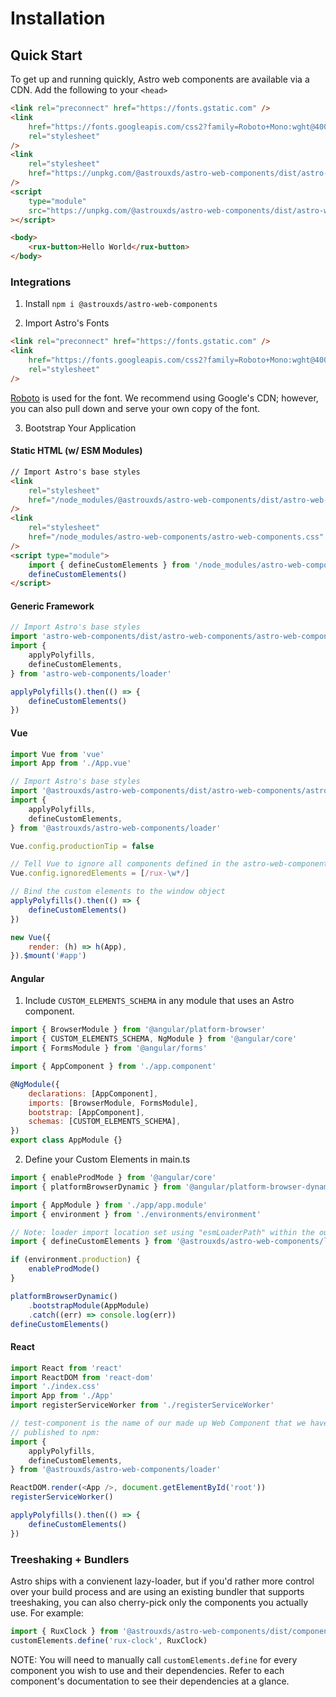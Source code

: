 
<Meta title="Astro UXDS/Welcome/Installation" />

# Installation

## Quick Start

To get up and running quickly, Astro web components are available via a CDN. Add the following to your `<head>`

```html
<link rel="preconnect" href="https://fonts.gstatic.com" />
<link
    href="https://fonts.googleapis.com/css2?family=Roboto+Mono:wght@400&family=Roboto:wght@200;300;400;500;600;800&display=swap"
    rel="stylesheet"
/>
<link
    rel="stylesheet"
    href="https://unpkg.com/@astrouxds/astro-web-components/dist/astro-web-components/astro-web-components.css"
/>
<script
    type="module"
    src="https://unpkg.com/@astrouxds/astro-web-components/dist/astro-web-components/astro-web-components.esm.js"
></script>
```

```html
<body>
    <rux-button>Hello World</rux-button>
</body>
```

### Integrations

1. Install
   `npm i @astrouxds/astro-web-components`

2. Import Astro's Fonts

```html
<link rel="preconnect" href="https://fonts.gstatic.com" />
<link
    href="https://fonts.googleapis.com/css2?family=Roboto+Mono:wght@400&family=Roboto:wght@200;300;400;500;600;800&display=swap"
    rel="stylesheet"
/>
```

[Roboto](https://fonts.google.com/specimen/Roboto) is used for the font.
We recommend using Google's CDN; however, you can also pull down and serve your own copy of the font.

3. Bootstrap Your Application

#### Static HTML (w/ ESM Modules)

```html
// Import Astro's base styles
<link
    rel="stylesheet"
    href="/node_modules/@astrouxds/astro-web-components/dist/astro-web-components/astro-web-components.css"
/>
<link
    rel="stylesheet"
    href="/node_modules/astro-web-components/astro-web-components.css"
/>
<script type="module">
    import { defineCustomElements } from '/node_modules/astro-web-components/loader'
    defineCustomElements()
</script>
```

#### Generic Framework

```js
// Import Astro's base styles
import 'astro-web-components/dist/astro-web-components/astro-web-components.css'
import {
    applyPolyfills,
    defineCustomElements,
} from 'astro-web-components/loader'

applyPolyfills().then(() => {
    defineCustomElements()
})
```

#### Vue

```js
import Vue from 'vue'
import App from './App.vue'

// Import Astro's base styles
import '@astrouxds/astro-web-components/dist/astro-web-components/astro-web-components.css'
import {
    applyPolyfills,
    defineCustomElements,
} from '@astrouxds/astro-web-components/loader'

Vue.config.productionTip = false

// Tell Vue to ignore all components defined in the astro-web-components package
Vue.config.ignoredElements = [/rux-\w*/]

// Bind the custom elements to the window object
applyPolyfills().then(() => {
    defineCustomElements()
})

new Vue({
    render: (h) => h(App),
}).$mount('#app')
```

#### Angular

1. Include `CUSTOM_ELEMENTS_SCHEMA` in any module that uses an Astro component.

```js
import { BrowserModule } from '@angular/platform-browser'
import { CUSTOM_ELEMENTS_SCHEMA, NgModule } from '@angular/core'
import { FormsModule } from '@angular/forms'

import { AppComponent } from './app.component'

@NgModule({
    declarations: [AppComponent],
    imports: [BrowserModule, FormsModule],
    bootstrap: [AppComponent],
    schemas: [CUSTOM_ELEMENTS_SCHEMA],
})
export class AppModule {}
```

2. Define your Custom Elements in main.ts

```js
import { enableProdMode } from '@angular/core'
import { platformBrowserDynamic } from '@angular/platform-browser-dynamic'

import { AppModule } from './app/app.module'
import { environment } from './environments/environment'

// Note: loader import location set using "esmLoaderPath" within the output target config
import { defineCustomElements } from '@astrouxds/astro-web-components/loader'

if (environment.production) {
    enableProdMode()
}

platformBrowserDynamic()
    .bootstrapModule(AppModule)
    .catch((err) => console.log(err))
defineCustomElements()
```

#### React

```js
import React from 'react'
import ReactDOM from 'react-dom'
import './index.css'
import App from './App'
import registerServiceWorker from './registerServiceWorker'

// test-component is the name of our made up Web Component that we have
// published to npm:
import {
    applyPolyfills,
    defineCustomElements,
} from '@astrouxds/astro-web-components/loader'

ReactDOM.render(<App />, document.getElementById('root'))
registerServiceWorker()

applyPolyfills().then(() => {
    defineCustomElements()
})
```

### Treeshaking + Bundlers

Astro ships with a convienent lazy-loader, but if you'd rather more control over your build process and are using an existing bundler
that supports treeshaking, you can also cherry-pick only the components you actually use. For example:

```js
import { RuxClock } from '@astrouxds/astro-web-components/dist/components/rux-clock'
customElements.define('rux-clock', RuxClock)
```

NOTE: You will need to manually call `customElements.define` for every component you wish to use and their dependencies.
Refer to each component's documentation to see their dependencies at a glance.
